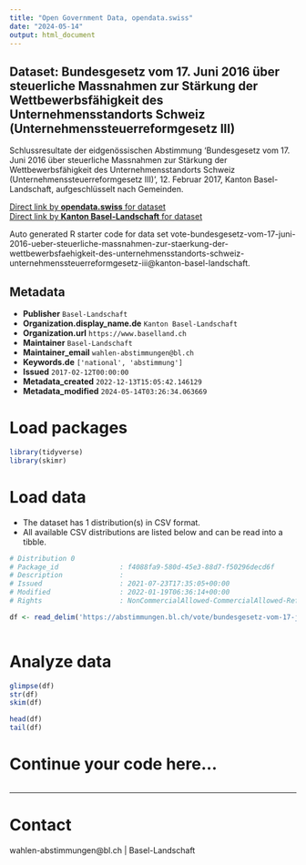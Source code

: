 ```yaml
---
title: "Open Government Data, opendata.swiss"
date: "2024-05-14"
output: html_document
---
```


## Dataset: Bundesgesetz vom 17. Juni 2016 über steuerliche Massnahmen zur Stärkung der Wettbewerbsfähigkeit des Unternehmensstandorts Schweiz (Unternehmenssteuerreformgesetz III)

Schlussresultate der eidgenössischen Abstimmung 'Bundesgesetz vom 17. Juni 2016 über steuerliche Massnahmen zur Stärkung der Wettbewerbsfähigkeit des Unternehmensstandorts Schweiz (Unternehmenssteuerreformgesetz III)	', 12. Februar 2017, Kanton Basel-Landschaft, aufgeschlüsselt nach Gemeinden.

[Direct link by **opendata.swiss** for dataset](https://opendata.swiss/de/dataset/bundesgesetz-vom-17-juni-2016-uber-steuerliche-massnahmen-zur-starkung-der-wettbewerbsfahigkeit)<br>
[Direct link by **Kanton Basel-Landschaft** for dataset](https://abstimmungen.bl.ch/vote/bundesgesetz-vom-17-juni-2016-ueber-steuerliche-massnahmen-zur-staerkung-der-wettbewerbsfaehigkeit-des-unternehmensstandorts-schweiz-unternehmenssteuerreformgesetz-iii/data)

Auto generated R starter code for data set vote-bundesgesetz-vom-17-juni-2016-ueber-steuerliche-massnahmen-zur-staerkung-der-wettbewerbsfaehigkeit-des-unternehmensstandorts-schweiz-unternehmenssteuerreformgesetz-iii@kanton-basel-landschaft.

## Metadata

- **Publisher** `Basel-Landschaft`
- **Organization.display_name.de** `Kanton Basel-Landschaft`
- **Organization.url** `https://www.baselland.ch`
- **Maintainer** `Basel-Landschaft`
- **Maintainer_email** `wahlen-abstimmungen@bl.ch`
- **Keywords.de** `['national', 'abstimmung']`
- **Issued** `2017-02-12T00:00:00`
- **Metadata_created** `2022-12-13T15:05:42.146129`
- **Metadata_modified** `2024-05-14T03:26:34.063669`


# Load packages

```r

library(tidyverse)
library(skimr)

```

# Load data

-   The dataset has 1 distribution(s) in CSV format.
-   All available CSV distributions are listed below and can be read into a tibble.

```r

# Distribution 0
# Package_id               : f4088fa9-580d-45e3-88d7-f50296decd6f
# Description              : 
# Issued                   : 2021-07-23T17:35:05+00:00
# Modified                 : 2022-01-19T06:36:14+00:00
# Rights                   : NonCommercialAllowed-CommercialAllowed-ReferenceRequired

df <- read_delim('https://abstimmungen.bl.ch/vote/bundesgesetz-vom-17-juni-2016-ueber-steuerliche-massnahmen-zur-staerkung-der-wettbewerbsfaehigkeit-des-unternehmensstandorts-schweiz-unternehmenssteuerreformgesetz-iii/data-csv')



```

# Analyze data

```r

glimpse(df)
str(df)
skim(df)

head(df)
tail(df)

```

# Continue your code here...

```r

```

------------------------------------------------------------------------

# Contact

wahlen-abstimmungen@bl.ch | Basel-Landschaft
